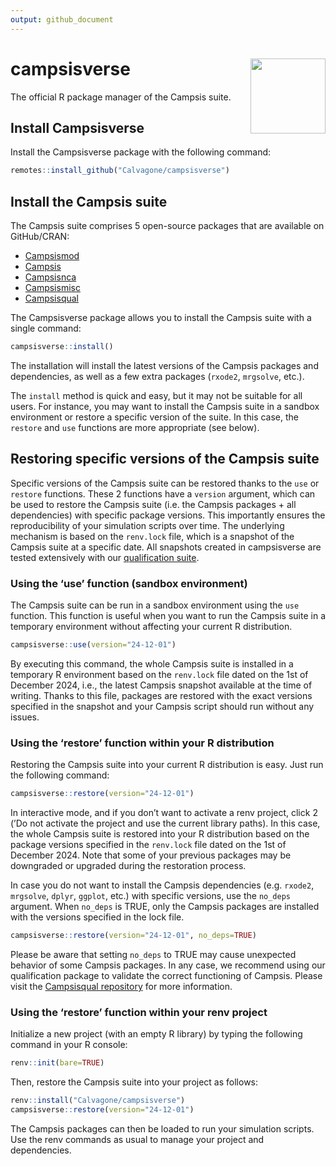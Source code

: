 ```yaml
---
output: github_document
---
```

  
# campsisverse <img src='man/figures/logo.png' align="right" alt="" width="120" />

The official R package manager of the Campsis suite.

## Install Campsisverse

Install the Campsisverse package with the following command:

```r
remotes::install_github("Calvagone/campsisverse")
```

## Install the Campsis suite

The Campsis suite comprises 5 open-source packages that are available on GitHub/CRAN: 

- [Campsismod](https://github.com/Calvagone/campsismod)
- [Campsis](https://github.com/Calvagone/campsis)
- [Campsisnca](https://github.com/Calvagone/campsisnca)
- [Campsismisc](https://github.com/Calvagone/campsismisc)
- [Campsisqual](https://github.com/Calvagone/campsisqual)

The Campsisverse package allows you to install the Campsis suite with a single command:

```r
campsisverse::install()
```

The installation will install the latest versions of the Campsis packages and dependencies, as well as a few extra packages (`rxode2`, `mrgsolve`, etc.).  

The `install` method is quick and easy, but it may not be suitable for all users. For instance, you may want to install the Campsis suite in a sandbox environment or restore a specific version of the suite. In this case, the `restore` and `use` functions are more appropriate (see below).

## Restoring specific versions of the Campsis suite

Specific versions of the Campsis suite can be restored thanks to the `use` or `restore` functions. These 2 functions have a `version` argument, which can be used to restore the Campsis suite (i.e. the Campsis packages + all dependencies) with specific package versions. This importantly ensures the reproducibility of your simulation scripts over time. The underlying mechanism is based on the `renv.lock` file, which is a snapshot of the Campsis suite at a specific date. All snapshots created in campsisverse are tested extensively with our [qualification suite](https://github.com/Calvagone/campsisqual).

### Using the 'use' function (sandbox environment)

The Campsis suite can be run in a sandbox environment using the `use` function. This function is useful when you want to run the Campsis suite in a temporary environment without affecting your current R distribution. 

```r
campsisverse::use(version="24-12-01")
```

By executing this command, the whole Campsis suite is installed in a temporary R environment based on the `renv.lock` file dated on the 1st of December 2024, i.e., the latest Campsis snapshot available at the time of writing. Thanks to this file, packages are restored with the exact versions specified in the snapshot and your Campsis script should run without any issues.

### Using the 'restore' function within your R distribution

Restoring the Campsis suite into your current R distribution is easy. Just run the following command:

```r
campsisverse::restore(version="24-12-01")
```

In interactive mode, and if you don't want to activate a renv project, click 2 ('Do not activate the project and use the current library paths). In this case, the whole Campsis suite is restored into your R distribution based on the package versions specified in the `renv.lock` file dated on the 1st of December 2024. Note that some of your previous packages may be downgraded or upgraded during the restoration process.

In case you do not want to install the Campsis dependencies (e.g. `rxode2`, `mrgsolve`, `dplyr`, `ggplot`, etc.) with specific versions, use the `no_deps` argument. When `no_deps` is TRUE, only the Campsis packages are installed with the versions specified in the lock file.

```r
campsisverse::restore(version="24-12-01", no_deps=TRUE)
```

Please be aware that setting `no_deps` to TRUE may cause unexpected behavior of some Campsis packages. In any case, we recommend using our qualification package to validate the correct functioning of Campsis. Please visit the [Campsisqual repository](https://github.com/Calvagone/campsisqual) for more information.

### Using the 'restore' function within your renv project

Initialize a new project (with an empty R library) by typing the following command in your R console:

```r
renv::init(bare=TRUE)
```

Then, restore the Campsis suite into your project as follows:

```r
renv::install("Calvagone/campsisverse")
campsisverse::restore(version="24-12-01")
```

The Campsis packages can then be loaded to run your simulation scripts. Use the renv commands as usual to manage your project and dependencies.

